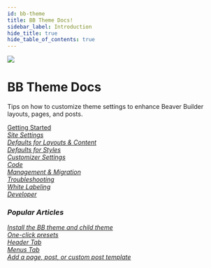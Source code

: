 ```yaml
---
id: bb-theme
title: BB Theme Docs!
sidebar_label: Introduction
hide_title: true
hide_table_of_contents: true
---
```


<img className="index-hero" src="/img/index-bb-theme--hero.jpg" />

<div className="markdown">
  <h1 className="category-index-title">BB Theme Docs</h1>
</div>

<p className="lead">Tips on how to customize theme settings to enhance Beaver Builder layouts, pages, and posts.</p>

<div className="row">
  <div className="col col--6">
    <a className="jump-to" href="/bb-theme/getting-started" aria-label="Getting Started">
     <div className="jump-to--main">
       Getting Started
     </div>
     <div className="jump-to--icon">
       <i className="fas fa-chevron-right" />
     </div>
    </a>
    <a className="jump-to" href="/bb-theme/site-settings" aria-label="Site Settings">
     <div className="jump-to--main">
       Site Settings
     </div>
     <div className="jump-to--icon">
       <i className="fas fa-chevron-right" />
     </div>
    </a>
    <a className="jump-to" href="/bb-theme/defaults-for-layouts-content" aria-label="Defaults for Layouts & Content">
     <div className="jump-to--main">
       Defaults for Layouts & Content
     </div>
     <div className="jump-to--icon">
       <i className="fas fa-chevron-right" />
     </div>
    </a>
    <a className="jump-to" href="/bb-theme/defaults-for-styles" aria-label="Defaults for Styles">
     <div className="jump-to--main">
       Defaults for Styles
     </div>
     <div className="jump-to--icon">
       <i className="fas fa-chevron-right" />
     </div>
    </a>
    <a className="jump-to" href="/bb-theme/customizer-settings" aria-label="Customizer Settings">
     <div className="jump-to--main">
       Customizer Settings
     </div>
     <div className="jump-to--icon">
       <i className="fas fa-chevron-right" />
     </div>
    </a>
  </div>
  <div className="col col--6">
    <a className="jump-to" href="/bb-theme/code" aria-label="Code">
     <div className="jump-to--main">
       Code
     </div>
     <div className="jump-to--icon">
       <i className="fas fa-chevron-right" />
     </div>
    </a>
    <a className="jump-to" href="/bb-theme/management-migration" aria-label="Management & Migration">
     <div className="jump-to--main">
       Management & Migration
     </div>
     <div className="jump-to--icon">
       <i className="fas fa-chevron-right" />
     </div>
    </a>
    <a className="jump-to" href="/bb-theme/troubleshooting" aria-label="Troubleshooting">
     <div className="jump-to--main">
       Troubleshooting
     </div>
     <div className="jump-to--icon">
       <i className="fas fa-chevron-right" />
     </div>
    </a>
    <a className="jump-to" href="/bb-theme/white-labeling" aria-label="White Labeling">
     <div className="jump-to--main">
       White Labeling
     </div>
     <div className="jump-to--icon">
       <i className="fas fa-chevron-right" />
     </div>
    </a>
    <a className="jump-to" href="/bb-theme/developer" aria-label="Developer">
     <div className="jump-to--main">
       Developer
     </div>
     <div className="jump-to--icon">
       <i className="fas fa-chevron-right" />
     </div>
    </a>
  </div>
</div>

<div className="row">
  <div className="col markdown">
    <h3>Popular Articles</h3>
    <a className="jump-to" href="/bb-theme/getting-started/install-the-bb-theme-and-child-theme" aria-label="Install the BB theme and child theme">
      <div className="jump-to--main">
        Install the BB theme and child theme
      </div>
      <div className="jump-to--icon">
        <i className="fas fa-chevron-right" />
      </div>
    </a>
    <a className="jump-to" href="/bb-theme/defaults-for-layouts-content/presets/preset-tips" aria-label="One-click presets">
      <div className="jump-to--main">
        One-click presets
      </div>
      <div className="jump-to--icon">
        <i className="fas fa-chevron-right" />
      </div>
    </a>
    <a className="jump-to" href="/bb-theme/customizer-settings/header" aria-label="Header Tab">
      <div className="jump-to--main">
        Header Tab
      </div>
      <div className="jump-to--icon">
        <i className="fas fa-chevron-right" />
      </div>
    </a>
    <a className="jump-to" href="/bb-theme/customizer-settings/menus" aria-label="Menus Tab">
      <div className="jump-to--main">
        Menus Tab
      </div>
      <div className="jump-to--icon">
        <i className="fas fa-chevron-right" />
      </div>
    </a>
    <a className="jump-to" href="/bb-theme/developer/add-a-page-post-or-custom-post-type-template" aria-label="Add a page, post, or custom post template">
      <div className="jump-to--main">
        Add a page, post, or custom post template
      </div>
      <div className="jump-to--icon">
        <i className="fas fa-chevron-right" />
      </div>
    </a>
  </div>
</div>
